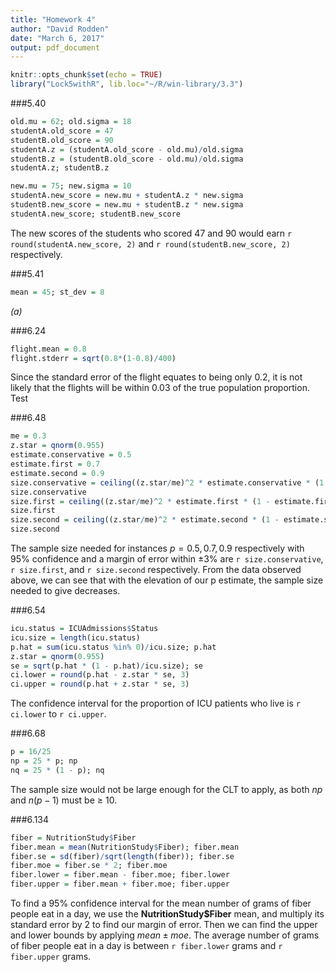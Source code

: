 ```yaml
---
title: "Homework 4"
author: "David Rodden"
date: "March 6, 2017"
output: pdf_document
---
```


```r
knitr::opts_chunk$set(echo = TRUE)
library("Lock5withR", lib.loc="~/R/win-library/3.3")
```

###5.40
```r
old.mu = 62; old.sigma = 18
studentA.old_score = 47
studentB.old_score = 90
studentA.z = (studentA.old_score - old.mu)/old.sigma
studentB.z = (studentB.old_score - old.mu)/old.sigma
studentA.z; studentB.z

new.mu = 75; new.sigma = 10
studentA.new_score = new.mu + studentA.z * new.sigma
studentB.new_score = new.mu + studentB.z * new.sigma
studentA.new_score; studentB.new_score
```

The new scores of the students who scored 47 and 90 would earn `r round(studentA.new_score, 2)` and `r round(studentB.new_score, 2)` respectively.

###5.41

```r
mean = 45; st_dev = 8

```
*(a)*


###6.24

```r
flight.mean = 0.8
flight.stderr = sqrt(0.8*(1-0.8)/400)
```
Since the standard error of the flight equates to being only 0.2, it is not likely that the flights will be within 0.03 of the true population proportion.
Test

###6.48

```r
me = 0.3
z.star = qnorm(0.955)
estimate.conservative = 0.5
estimate.first = 0.7
estimate.second = 0.9
size.conservative = ceiling((z.star/me)^2 * estimate.conservative * (1 - estimate.conservative))
size.conservative
size.first = ceiling((z.star/me)^2 * estimate.first * (1 - estimate.first))
size.first
size.second = ceiling((z.star/me)^2 * estimate.second * (1 - estimate.second))
size.second
```
The sample size needed for instances $p = 0.5, 0.7, 0.9$ respectively with $95$% confidence and a margin of error within $\pm3$% are `r size.conservative`, `r size.first`, and `r size.second` respectively.
From the data observed above, we can see that with the elevation of our p estimate, the sample size needed to give decreases.

###6.54

```r
icu.status = ICUAdmissions$Status
icu.size = length(icu.status)
p.hat = sum(icu.status %in% 0)/icu.size; p.hat
z.star = qnorm(0.955)
se = sqrt(p.hat * (1 - p.hat)/icu.size); se
ci.lower = round(p.hat - z.star * se, 3)
ci.upper = round(p.hat + z.star * se, 3)
```
The confidence interval for the proportion of ICU patients who live is `r ci.lower` to `r ci.upper`.

###6.68

```r
p = 16/25
np = 25 * p; np
nq = 25 * (1 - p); nq
```
The sample size would not be large enough for the CLT to apply, as both $np$ and $n(p-1)$ must be $\geq$ 10.

###6.134

```r
fiber = NutritionStudy$Fiber
fiber.mean = mean(NutritionStudy$Fiber); fiber.mean
fiber.se = sd(fiber)/sqrt(length(fiber)); fiber.se
fiber.moe = fiber.se * 2; fiber.moe
fiber.lower = fiber.mean - fiber.moe; fiber.lower
fiber.upper = fiber.mean + fiber.moe; fiber.upper
```
To find a 95% confidence interval for the mean number of grams of fiber people eat in a day, we use the **NutritionStudy$Fiber** mean, and multiply its standard error by 2 to find our margin of error. Then we can find the upper and lower bounds by applying $mean \pm moe$. The average number of grams of fiber people eat in a day is between `r fiber.lower` grams and `r fiber.upper` grams.